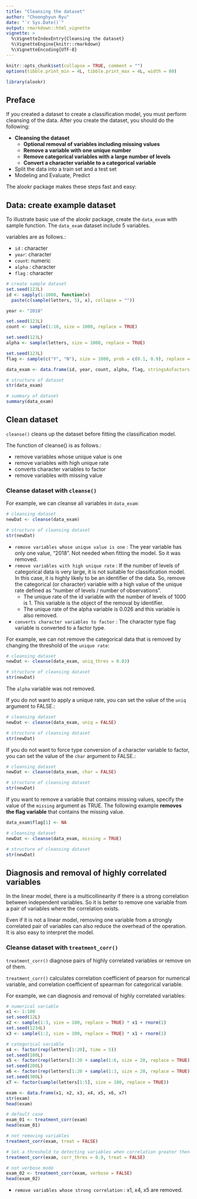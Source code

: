 ```yaml
---
title: "Cleansing the dataset"
author: "Choonghyun Ryu"
date: "`r Sys.Date()`"
output: rmarkdown::html_vignette
vignette: >
  %\VignetteIndexEntry{Cleansing the dataset}
  %\VignetteEngine{knitr::rmarkdown}
  %\VignetteEncoding{UTF-8}
---
```


```r
knitr::opts_chunk$set(collapse = TRUE, comment = "")
options(tibble.print_min = 4L, tibble.print_max = 4L, width = 80)

library(alookr)
```

## Preface
If you created a dataset to create a classification model, you must perform cleansing of the data.
After you create the dataset, you should do the following:

* **Cleansing the dataset**
    + **Optional removal of variables including missing values**
    + **Remove a variable with one unique number**
    + **Remove categorical variables with a large number of levels**
    + **Convert a character variable to a categorical variable**    
* Split the data into a train set and a test set
* Modeling and Evaluate, Predict

The alookr package makes these steps fast and easy:

## Data: create example dataset

To illustrate basic use of the alookr package, create the `data_exam` with sample function. The `data_exam` dataset include 5 variables.

variables are as follows.:

* `id` : character
* `year`: character
* `count`: numeric
* `alpha` : character
* `flag` : character

```r
# create sample dataset
set.seed(123L)
id <- sapply(1:1000, function(x)
  paste(c(sample(letters, 5), x), collapse = ""))

year <- "2018"

set.seed(123L)
count <- sample(1:10, size = 1000, replace = TRUE)

set.seed(123L)
alpha <- sample(letters, size = 1000, replace = TRUE)

set.seed(123L)
flag <- sample(c("Y", "N"), size = 1000, prob = c(0.1, 0.9), replace = TRUE)

data_exam <- data.frame(id, year, count, alpha, flag, stringsAsFactors = FALSE)

# structure of dataset
str(data_exam)

# summary of dataset
summary(data_exam)
```

## Clean dataset
`cleanse()` cleans up the dataset before fitting the classification model.

The function of cleanse() is as follows.:

* remove variables whose unique value is one
* remove variables with high unique rate
* converts character variables to factor
* remove variables with missing value

### Cleanse dataset with `cleanse()`
For example, we can cleanse all variables in `data_exam`:

```r
# cleansing dataset
newDat <- cleanse(data_exam)

# structure of cleansing dataset
str(newDat)
```

* `remove variables whose unique value is one` : The year variable has only one value, "2018". Not needed when fitting the model. So it was removed.
* `remove variables with high unique rate` : If the number of levels of categorical data is very large, it is not suitable for classification model. In this case, it is highly likely to be an identifier of the data. So, remove the categorical (or character) variable with a high value of the unique rate defined as "number of levels / number of observations". 
    + The unique rate of the id variable with the number of levels of 1000 is 1. This variable is the object of the removal by identifier.
    + The unique rate of the alpha variable is 0.026 and this variable is also removed.
* `converts character variables to factor` : The character type flag variable is converted to a factor type.

For example, we can not remove the categorical data that is removed by changing the threshold of the `unique rate`:

```r
# cleansing dataset
newDat <- cleanse(data_exam, uniq_thres = 0.03)

# structure of cleansing dataset
str(newDat)
```

The `alpha` variable was not removed.

If you do not want to apply a unique rate, you can set the value of the `uniq` argument to FALSE.:

```r
# cleansing dataset
newDat <- cleanse(data_exam, uniq = FALSE)

# structure of cleansing dataset
str(newDat)
```

If you do not want to force type conversion of a character variable to factor, you can set the value of the `char` argument to FALSE.:

```r
# cleansing dataset
newDat <- cleanse(data_exam, char = FALSE)

# structure of cleansing dataset
str(newDat)
```

If you want to remove a variable that contains missing values, specify the value of the `missing` argument as TRUE. The following example **removes the flag variable** that contains the missing value.

```r
data_exam$flag[1] <- NA 

# cleansing dataset
newDat <- cleanse(data_exam, missing = TRUE)

# structure of cleansing dataset
str(newDat)
```


## Diagnosis and removal of highly correlated variables

In the linear model, there is a multicollinearity if there is a strong correlation between independent variables. So it is better to remove one variable from a pair of variables where the correlation exists.

Even if it is not a linear model, removing one variable from a strongly correlated pair of variables can also reduce the overhead of the operation. It is also easy to interpret the model.

### Cleanse dataset with `treatment_corr()`
`treatment_corr()` diagnose pairs of highly correlated variables or remove on of them.

`treatment_corr()` calculates correlation coefficient of pearson for numerical variable, and correlation coefficient of spearman for categorical variable.

For example, we can diagnosis and removal of highly correlated variables:

```r
# numerical variable
x1 <- 1:100
set.seed(12L)
x2 <- sample(1:3, size = 100, replace = TRUE) * x1 + rnorm(1)
set.seed(1234L)
x3 <- sample(1:2, size = 100, replace = TRUE) * x1 + rnorm(1)

# categorical variable
x4 <- factor(rep(letters[1:20], time = 5))
set.seed(100L)
x5 <- factor(rep(letters[1:20 + sample(1:6, size = 20, replace = TRUE)], time = 5))
set.seed(200L)
x6 <- factor(rep(letters[1:20 + sample(1:3, size = 20, replace = TRUE)], time = 5))
set.seed(300L)
x7 <- factor(sample(letters[1:5], size = 100, replace = TRUE))

exam <- data.frame(x1, x2, x3, x4, x5, x6, x7)
str(exam)
head(exam)

# default case
exam_01 <- treatment_corr(exam)
head(exam_01)

# not removing variables
treatment_corr(exam, treat = FALSE)

# Set a threshold to detecting variables when correlation greater then 0.9
treatment_corr(exam, corr_thres = 0.9, treat = FALSE)

# not verbose mode
exam_02 <- treatment_corr(exam, verbose = FALSE)
head(exam_02)
```

* `remove variables whose strong correlation` : x1, x4, x5 are removed.
